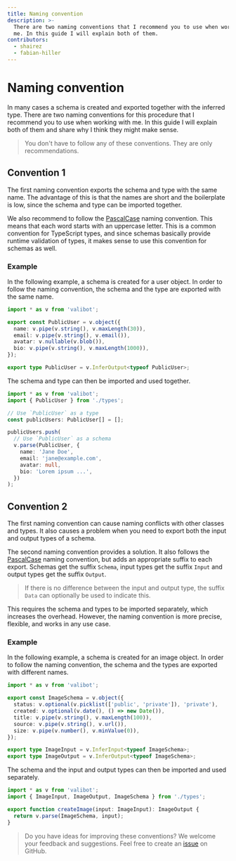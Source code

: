 ```yaml
---
title: Naming convention
description: >-
  There are two naming conventions that I recommend you to use when working with
  me. In this guide I will explain both of them.
contributors:
  - shairez
  - fabian-hiller
---
```


# Naming convention

In many cases a schema is created and exported together with the inferred type. There are two naming conventions for this procedure that I recommend you to use when working with me. In this guide I will explain both of them and share why I think they might make sense.

> You don't have to follow any of these conventions. They are only recommendations.

## Convention 1

The first naming convention exports the schema and type with the same name. The advantage of this is that the names are short and the boilerplate is low, since the schema and type can be imported together.

We also recommend to follow the [PascalCase](<https://en.wikipedia.org/wiki/Naming_convention_(programming)>) naming convention. This means that each word starts with an uppercase letter. This is a common convention for TypeScript types, and since schemas basically provide runtime validation of types, it makes sense to use this convention for schemas as well.

### Example

In the following example, a schema is created for a user object. In order to follow the naming convention, the schema and the type are exported with the same name.

```ts
import * as v from 'valibot';

export const PublicUser = v.object({
  name: v.pipe(v.string(), v.maxLength(30)),
  email: v.pipe(v.string(), v.email()),
  avatar: v.nullable(v.blob()),
  bio: v.pipe(v.string(), v.maxLength(1000)),
});

export type PublicUser = v.InferOutput<typeof PublicUser>;
```

The schema and type can then be imported and used together.

```ts
import * as v from 'valibot';
import { PublicUser } from './types';

// Use `PublicUser` as a type
const publicUsers: PublicUser[] = [];

publicUsers.push(
  // Use `PublicUser` as a schema
  v.parse(PublicUser, {
    name: 'Jane Doe',
    email: 'jane@example.com',
    avatar: null,
    bio: 'Lorem ipsum ...',
  })
);
```

## Convention 2

The first naming convention can cause naming conflicts with other classes and types. It also causes a problem when you need to export both the input and output types of a schema.

The second naming convention provides a solution. It also follows the [PascalCase](<https://en.wikipedia.org/wiki/Naming_convention_(programming)>) naming convention, but adds an appropriate suffix to each export. Schemas get the suffix `Schema`, input types get the suffix `Input` and output types get the suffix `Output`.

> If there is no difference between the input and output type, the suffix `Data` can optionally be used to indicate this.

This requires the schema and types to be imported separately, which increases the overhead. However, the naming convention is more precise, flexible, and works in any use case.

### Example

In the following example, a schema is created for an image object. In order to follow the naming convention, the schema and the types are exported with different names.

```ts
import * as v from 'valibot';

export const ImageSchema = v.object({
  status: v.optional(v.picklist(['public', 'private']), 'private'),
  created: v.optional(v.date(), () => new Date()),
  title: v.pipe(v.string(), v.maxLength(100)),
  source: v.pipe(v.string(), v.url()),
  size: v.pipe(v.number(), v.minValue(0)),
});

export type ImageInput = v.InferInput<typeof ImageSchema>;
export type ImageOutput = v.InferOutput<typeof ImageSchema>;
```

The schema and the input and output types can then be imported and used separately.

```ts
import * as v from 'valibot';
import { ImageInput, ImageOutput, ImageSchema } from './types';

export function createImage(input: ImageInput): ImageOutput {
  return v.parse(ImageSchema, input);
}
```

> Do you have ideas for improving these conventions? We welcome your feedback and suggestions. Feel free to create an [issue](https://github.com/fabian-hiller/valibot/issues/new) on GitHub.
